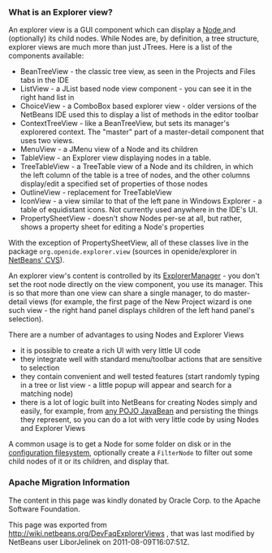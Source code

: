 <!--

    Licensed to the Apache Software Foundation (ASF) under one
    or more contributor license agreements.  See the NOTICE file
    distributed with this work for additional information
    regarding copyright ownership.  The ASF licenses this file
    to you under the Apache License, Version 2.0 (the
    "License"); you may not use this file except in compliance
    with the License.  You may obtain a copy of the License at

      http://www.apache.org/licenses/LICENSE-2.0

    Unless required by applicable law or agreed to in writing,
    software distributed under the License is distributed on an
    "AS IS" BASIS, WITHOUT WARRANTIES OR CONDITIONS OF ANY
    KIND, either express or implied.  See the License for the
    specific language governing permissions and limitations
    under the License.

-->

===What is an Explorer view?===

An explorer view is a GUI component which can display a [[DevFaqWhatIsANode| Node ]] and (optionally) its child nodes.  While Nodes are, by definition, a tree structure, explorer views are much more than just JTrees.  Here is a list of the components available:

* BeanTreeView - the classic tree view, as seen in the Projects and Files tabs in the IDE
* ListView - a JList based node view component - you can see it in the right hand list in
* ChoiceView - a ComboBox based explorer view - older versions of the NetBeans IDE used this to display a list of methods in the editor toolbar
* ContextTreeView - like a BeanTreeView, but sets its manager's explorered context.  The "master" part of a master-detail component that uses two views.
* MenuView - a JMenu view of a Node and its children
* TableView - an Explorer view displaying nodes in a table.
* TreeTableView - a TreeTable view of a Node and its children, in which the left column of the table is a tree of nodes, and the other columns display/edit a specified set of properties of those nodes
* OutlineView - replacement for TreeTableView
* IconView - a view similar to that of the left pane in Windows Explorer - a table of equidistant icons.  Not currently used anywhere in the IDE's UI.
* PropertySheetView - doesn't show Nodes per-se at all, but rather, shows a property sheet for editing a Node's properties
<!--   * ListTableView - similar to a TreeTable, but with a list, not a tree (unused and long unmaintained - may not be working) -->

With the exception of PropertySheetView, all of these classes live in the package <tt>org.openide.explorer.view</tt> (sources in openide/explorer in [[DevFaqAccessSourcesUsingCvs| NetBeans' CVS]]).

An explorer view's content is controlled by its [[DevFaqExplorerManager| ExplorerManager]] - you don't set the root node directly on the view component, you use its manager.  This is so that more than one view can share a single manager, to do master-detail views (for example, the first page of the New Project wizard is one such view - the right hand panel displays children of the left hand panel's selection).

There are a number of advantages to using Nodes and Explorer Views
* it is possible to create a rich UI with very little UI code
* they integrate well with standard menu/toolbar actions that are sensitive to selection
* they contain convenient and well tested features (start randomly typing in a tree or list view - a little popup will appear and search for a matching node)
* there is a lot of logic built into NetBeans for creating Nodes simply and easily, for example, from [http://www.netbeans.org/download/dev/javadoc/org-openide-nodes/org/openide/nodes/BeanNode.html any POJO JavaBean] and persisting the things they represent, so you can do a lot with very little code by using Nodes and Explorer Views

A common usage is to get a Node for some folder on disk or in the [[DevFaqSystemFilesystem| configuration filesystem]], optionally create a <tt>FilterNode</tt> to filter out some child nodes of it or its children, and display that.

===Apache Migration Information===

The content in this page was kindly donated by Oracle Corp. to the
Apache Software Foundation.

This page was exported from http://wiki.netbeans.org/DevFaqExplorerViews , 
that was last modified by NetBeans user LiborJelinek 
on 2011-08-09T16:07:51Z.

